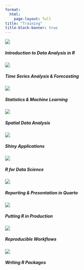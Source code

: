 ```yaml
---
format:
  html:
    page-layout: full
title: "Training"
title-block-banner: true
---
```


::: {#consult .grid}
::: {.training .g-col-4}
<img src="images/training/business-analytics.png"/>

<h5>Introduction to Data Analysis in R</h5>
:::

::: {.training .g-col-4}
<img src="images/training/time-series.png"/>

<h5>Time Series Analysis & Forecasting</h5>
:::

::: {.training .g-col-4}
<img src="images/training/statistical&amp;machinelearning.png"/>

<h5>Statistics & Machine Learning</h5>
:::

::: {.training .g-col-4}
<img src="images/training/spatial-analysis.png"/>

<h5>Spatial Data Analysis</h5>
:::

::: {.training .g-col-4}
<img src="images/training/visualization&amp;shiny.png"/>

<h5>Shiny Applications</h5>
:::

::: {.training .g-col-4}
<img src="images/training/r-for-datascience.png"/>

<h5>R for Data Science</h5>
:::

::: {.training .g-col-4}
<img src="images/training/elegant-reporting.png"/>

<h5>Reporting & Presentation in Quarto</h5>
:::

::: {.training .g-col-4}
<img src="images/training/putting-r-in-production.png"/>

<h5>Putting R in Production</h5>
:::

::: {.training .g-col-4}
<img src="images/training/reproducible-workflows.png"/>

<h5>Reproducible Workflows</h5>
:::

::: {.training .g-col-4}
:::

::: {.training .g-col-4}
<img src="images/training/packages.png"/>

<h5>Writing R Packages</h5>
:::
:::
